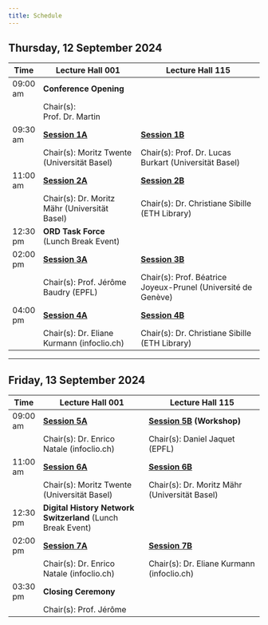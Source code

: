 ```yaml
---
title: Schedule
---
```


## Thursday, 12 September 2024

| Time     | Lecture Hall 001                                | Lecture Hall 115                                              |
|----------|-------------------------------------------------|---------------------------------------------------------------|
| 09:00 am | **Conference Opening**                          |                                                               |
|          | Chair(s): Prof. Dr. Martin                      |                                                               |
| 09:30 am | **[Session 1A](/index.html#category=Session%2031A)**                                  | **[Session 1B](/index.html#category=Session%2031B)**                                                |
|          | Chair(s): Moritz Twente (Universität Basel)     | Chair(s): Prof. Dr. Lucas Burkart (Universität Basel)         |
| 11:00 am | **[Session 2A](/index.html#category=Session%2032A)**                                  | **[Session 2B](/index.html#category=Session%2032B)**                                                |
|          | Chair(s): Dr. Moritz Mähr (Universität Basel)   | Chair(s): Dr. Christiane Sibille (ETH Library)                |
| 12:30 pm | **ORD Task Force**  (Lunch Break Event)         |                                                               |
| 02:00 pm | **[Session 3A](/index.html#category=Session%2033A)**                                  | **[Session 3B](/index.html#category=Session%2033B)**                                                |
|          | Chair(s): Prof. Jérôme Baudry (EPFL)            | Chair(s): Prof. Béatrice Joyeux-Prunel (Université de Genève) |
| 04:00 pm | **[Session 4A](/index.html#category=Session%2034A)**                                  | **[Session 4B](/index.html#category=Session%2034B)**                                                |
|          | Chair(s): Dr. Eliane Kurmann (infoclio.ch)      | Chair(s): Dr. Christiane Sibille (ETH Library)                |

---

## Friday, 13 September 2024

| Time     | Lecture Hall 001                             | Lecture Hall 115                                |
|----------|---------------------------------------------|-------------------------------------------------|
| 09:00 am | **[Session 5A](/index.html#category=Session%2035A)**                               | **[Session 5B](/index.html#category=Session%2035B) (Workshop)**                       |
|          | Chair(s): Dr. Enrico Natale (infoclio.ch)   | Chair(s): Daniel Jaquet (EPFL)                  |
| 11:00 am | **[Session 6A](/index.html#category=Session%2036A)**                               | **[Session 6B](/index.html#category=Session%2036B)**                                  |
|          | Chair(s): Moritz Twente (Universität Basel) | Chair(s): Dr. Moritz Mähr (Universität Basel)   |
| 12:30 pm | **Digital History Network Switzerland** (Lunch Break Event) |                  |                                                 |
| 02:00 pm | **[Session 7A](/index.html#category=Session%2037A)**                               | **[Session 7B](/index.html#category=Session%2037B)**                                  |
|          | Chair(s): Dr. Enrico Natale (infoclio.ch)   | Chair(s): Dr. Eliane Kurmann (infoclio.ch)      |
| 03:30 pm | **Closing Ceremony**                         |                                                 |
|          | Chair(s): Prof. Jérôme                       |                                                 |
